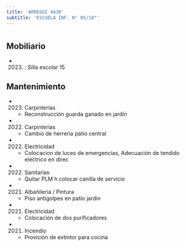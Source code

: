 ```yaml
---
title: 'ARREGUI 4430'
subtitle: 'ESCUELA INF. N° 05/18°'
---
```


#


## Mobiliario

*  (2023) : Silla escolar 15 





## Mantenimiento

*  (2023) Carpinterías 
    + Reconstrucción guarda ganado en jardin

*  (2022) Carpinterías 
    + Cambio de herreria patio central

*  (2022) Electricidad 
    + Colocacion de luces de emergencias, Adecuación de tendido eléctrico en direc

*  (2022) Sanitarias 
    + Quitar PLM h colocar canilla de servicio

*  (2021) Albañileria / Pintura 
    + Piso antigolpes en patio jardin

*  (2021) Electricidad 
    + Colocación de dos purificadores

*  (2021) Incendio 
    + Provición de extintor para cocina



